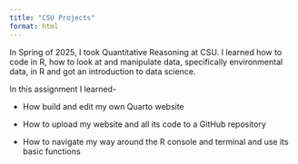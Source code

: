 ```yaml
---
title: "CSU Projects"
format: html
---
```


In Spring of 2025, I took Quantitative Reasoning at CSU. I learned how to code in R, how to look at and manipulate data, specifically environmental data, in R and got an introduction to data science.

In this assignment I learned-

-   How build and edit my own Quarto website

-   How to upload my website and all its code to a GitHub repository

-   How to navigate my way around the R console and terminal and use its basic functions
